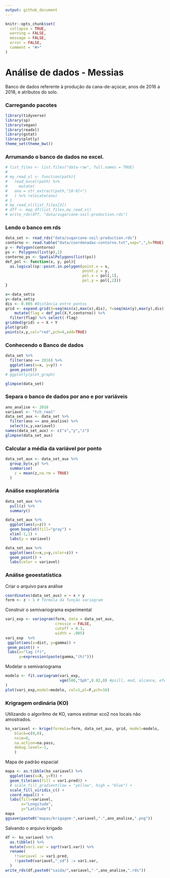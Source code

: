 ```yaml
---
output: github_document
---
```


<!-- README.md is generated from README.Rmd. Please edit that file -->

```r
knitr::opts_chunk$set(
  collapse = TRUE,
  warning = FALSE,
  message = FALSE,
  error = FALSE,
  comment = "#>"
)
```

# Análise de dados - Messias

Banco de dados referente à produção da cana-de-açúcar, anos de 2016 a 2018, e atributos do solo.

### Carregando pacotes
```r
library(tidyverse)
library(sp)
library(vegan)
library(readxl)
library(gstat)
library(plotly)
theme_set(theme_bw())
```

### Arrumando o banco de dados no excel.

```r
# list_files <- list.files("data-raw", full.names = TRUE)
# 
# my_read_xl <- function(path){
#   read_excel(path) %>% 
#     mutate(
#   ano = str_extract(path,"[0-9]+")
#   ) %>% relocate(ano)
# }
# my_read_xl(list_files[3])
# dff <- map_df(list_files,my_read_xl)
# write_rds(dff, "data/sugarcane-soil-production.rds")
```

### Lendo o banco em rds

```r
data_set <- read_rds("data/sugarcane-soil-production.rds")
contorno <- read.table("data/coordenadas-contorno.txt",sep=",",h=TRUE)
p <- Polygon(contorno)
ps <- Polygons(list(p),1)
contorno_ps <- SpatialPolygons(list(ps))
def_pol <- function(x, y, pol){
  as.logical(sp::point.in.polygon(point.x = x,
                                  point.y = y,
                                  pol.x = pol[,1],
                                  pol.y = pol[,2]))
}
```

```r
x<-data_set$x
y<-data_set$y
dis <- 0.005 #Distância entre pontos
grid <- expand.grid(X=seq(min(x),max(x),dis), Y=seq(min(y),max(y),dis)) %>% 
    mutate(flag = def_pol(X,Y,contorno)) %>%  
  filter(flag) %>% select(-flag)
gridded(grid) = ~ X + Y
plot(grid) 
points(x,y,col="red",pch=4,add=TRUE)
```

### Conhecendo o Banco de dados

```r
data_set %>% 
  filter(ano == 2016) %>% 
  ggplot(aes(x=x, y=y)) +
  geom_point()
# ggplotly(plot_graph)
```

```r
glimpse(data_set)
```


### Separa o banco de dados por ano e por variáveis

```r
ano_analise <- 2016
variavel <- "tch_real"
data_set_aux <- data_set %>% 
  filter(ano == ano_analise) %>% 
  select(x,y,variavel)
names(data_set_aux) <- c("x","y","z")
glimpse(data_set_aux)
```

### Calcular a média da variável por ponto
```r
data_set_aux <- data_set_aux %>% 
  group_by(x,y) %>% 
  summarise(
    z = mean(z,na.rm = TRUE)
  )
```

### Análise exoploratória

```r
data_set_aux %>% 
  pull(z) %>% 
  summary()
```
```r
data_set_aux %>% 
  ggplot(aes(y=z)) +
  geom_boxplot(fill="gray") +
  xlim(-1,1) +
  labs(y = variavel)
```


```r
data_set_aux %>% 
  ggplot(aes(x=x,y=y,color=z)) +
  geom_point() +
  labs(color = variavel)
```

### Análise geoestatística

Criar o arquivo para análise

```r
coordinates(data_set_aux) = ~ x + y  
form <- z ~ 1 # fórmula da função variogram
```

Construir o semivariograma experimental

```r
vari_exp <- variogram(form, data = data_set_aux,
                      cressie = FALSE,
                      cutoff = 0.3, 
                      width = .005)
vari_exp  %>%  
 ggplot(aes(x=dist, y=gamma)) +
 geom_point() +
 labs(x="lag (º)",
      y=expression(paste(gamma,"(h)")))
```


Modelar o semivariograma
```r
modelo <- fit.variogram(vari_exp,
                        vgm(500,"Sph",0.02,0) #psill, mod, alcance, efeito pepita
)
plot(vari_exp,model=modelo, col=1,pl=F,pch=16)
```




### Krigragem ordinária (KO)

Utilizando o algorítmo de KO, vamos estimar xco2 nos locais não amostrados.


    
```r
ko_variavel <- krige(formula=form, data_set_aux, grid, model=modelo, 
    block=c(0,0),
    nsim=0,
    na.action=na.pass,
    debug.level=-1,  
    )
```
    
    
Mapa de padrão espacial

```r
mapa <- as.tibble(ko_variavel) %>% 
  ggplot(aes(x=X, y=Y)) + 
  geom_tile(aes(fill = var1.pred)) +
  # scale_fill_gradient(low = "yellow", high = "blue") + 
  scale_fill_viridis_c() +
  coord_equal() + 
  labs(fill=variavel,
       x="Longitude",
       y="Latitude")
mapa
ggsave(paste0("mapas/krigagem-",variavel,"-",ano_analise,".png"))
```


Salvando o arquivo krigado

```r
df <- ko_variavel %>% 
  as.tibble() %>% 
  mutate(var1.var = sqrt(var1.var)) %>% 
  rename(
    !!variavel := var1.pred,
    !!paste0(variavel,"_sd") := var1.var,
  )
write_rds(df,paste0("saida/",variavel,"-",ano_analise,".rds"))
```


